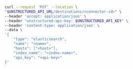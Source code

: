 ```bash REST (Change)
curl --request 'PUT' --location \
"$UNSTRUCTURED_API_URL/destinations/<connector-id>" \
--header 'accept: application/json' \
--header "unstructured-api-key: $UNSTRUCTURED_API_KEY" \
--header 'content-type: application/json' \
--data \
'{
    "type": "elasticsearch",
    "name": "<name>",
    "hosts": ["<host>"],
    "index_name": "<index-name>",
    "api_key": "<api-key>"
}'
```